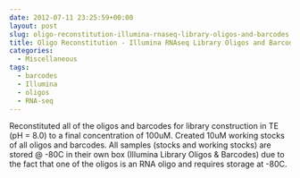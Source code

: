 ```yaml
---
date: 2012-07-11 23:25:59+00:00
layout: post
slug: oligo-reconstitution-illumina-rnaseq-library-oligos-and-barcodes
title: Oligo Reconstitution - Illumina RNAseq Library Oligos and Barcodes
categories:
  - Miscellaneous
tags:
  - barcodes
  - Illumina
  - oligos
  - RNA-seq
---
```


Reconstituted all of the oligos and barcodes for library construction in TE (pH = 8.0) to a final concentration of 100uM. Created 10uM working stocks of all oligos and barcodes. All samples (stocks and working stocks) are stored @ -80C in their own box (Illumina Library Oligos & Barcodes) due to the fact that one of the oligos is an RNA oligo and requires storage at -80C.
